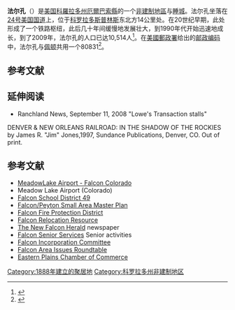 '''法尔孔'''（{{lang-en|Falcon}}）是[[美国|美国]][[科羅拉多州|科羅拉多州]][[厄爾巴索縣_(科羅拉多州)|厄爾巴索縣]]的一个[[非建制地區|非建制地區]]与[[卧城|睡城]]。法尔孔坐落在[[24号美国国道|24号美国国道]]上，位于[[科罗拉多斯普林斯|科罗拉多斯普林斯]]东北方14公里处。在20世纪早期，此处形成了一个铁路枢纽，此后几十年间缓慢地发展壮大，到1990年代开始迅速地成长，到了2009年，法尔孔的人口已达10,514人<ref>{{Cite news|url = http://findarticles.com/p/articles/mi_qn4191/is_20070521/ai_n19184653|work = The Gazette|title = Would town of Falcon have enough money?|first = Jennifer|last = Wilson|date = 2007-05-21|accessdate = 2015-11-02|archive-date = 2008-10-10|archive-url = https://web.archive.org/web/20081010144100/http://findarticles.com/p/articles/mi_qn4191/is_20070521/ai_n19184653|dead-url = no}}</ref>。在[[美國郵政署|美國郵政署]]给出的[[美國郵區編號|邮政编码]]中，法尔孔与[[佩顿_(科罗拉多州)|佩顿]]共用一个80831<ref name="ZIPcode">{{Cite web|date = January 6, 2009|url = http://zip4.usps.com/zip4/citytown.jsp|title = ZIP Code Lookup|format = [[JavaScript|JavaScript]]/[[HTML|HTML]]|publisher = United States Postal Service|accessdate = January 6, 2009|archive-date = 2008-01-01|archive-url = https://web.archive.org/web/20080101160345/http://zip4.usps.com/zip4/citytown.jsp|dead-url = no}}</ref>。

== 参考文献 ==
{{Reflist|2}}

== 延伸阅读 ==
* Ranchland News, September 11, 2008 "Lowe's Transaction stalls"
DENVER & NEW ORLEANS RAILROAD: IN THE SHADOW OF THE ROCKIES by James R. "Jim" Jones,1997, Sundance Publications, Denver, CO. Out of print.

== 参考文献 ==
* [http://www.2MLA.com/ MeadowLake Airport - Falcon Colorado ] {{Wayback|url=http://www.2mla.com/ |date=20210213215248 }}
* Meadow Lake Airport (Colorado)
* [http://www.d49.org/ Falcon School District 49] {{Wayback|url=http://www.d49.org/ |date=20210301011403 }}
* [https://web.archive.org/web/20080212144106/http://www.hbaa.com/Falcon-Peyton-MP/ Falcon/Peyton Small Area Master Plan]
* [http://www.falconfirepd.org/ Falcon Fire Protection District] {{Wayback|url=http://www.falconfirepd.org/ |date=20210314182024 }}
* [http://www.berniemcdonnell.com/mimarket/zip/80831// Falcon Relocation Resource] {{Wayback|url=http://www.berniemcdonnell.com/mimarket/zip/80831// |date=20150923183815 }}
* [http://www.newfalconherald.com/ The New Falcon Herald] {{Wayback|url=http://www.newfalconherald.com/ |date=20210121135036 }} newspaper
* [https://web.archive.org/web/20110705063437/http://www.falconseniorservicesinc.org/ Falcon Senior Services] Senior activities
* [https://web.archive.org/web/20071010020835/http://www.falconco.org/ Falcon Incorporation Committee]
* [https://web.archive.org/web/20100720054805/http://www.falconroundtable.org/ Falcon Area Issues Roundtable]
* [https://web.archive.org/web/20100130164610/http://easternchamber.org/ Eastern Plains Chamber of Commerce]
{{艾爾帕索縣 (科羅拉多州)}}
[[Category:1888年建立的聚居地|Category:1888年建立的聚居地]]
[[Category:科罗拉多州非建制地区|Category:科罗拉多州非建制地区]]